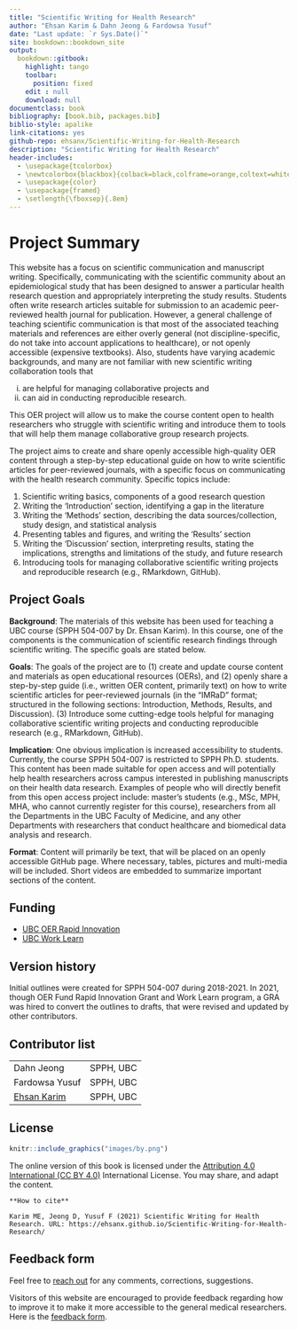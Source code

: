 ```yaml
--- 
title: "Scientific Writing for Health Research"
author: "Ehsan Karim & Dahn Jeong & Fardowsa Yusuf"
date: "Last update: `r Sys.Date()`"
site: bookdown::bookdown_site
output:
  bookdown::gitbook:
    highlight: tango
    toolbar:
      position: fixed
    edit : null
    download: null
documentclass: book
bibliography: [book.bib, packages.bib]
biblio-style: apalike
link-citations: yes
github-repo: ehsanx/Scientific-Writing-for-Health-Research
description: "Scientific Writing for Health Research"
header-includes: 
  - \usepackage{tcolorbox}
  - \newtcolorbox{blackbox}{colback=black,colframe=orange,coltext=white,boxsep=5pt,arc=4pt}
  - \usepackage{color}
  - \usepackage{framed}
  - \setlength{\fboxsep}{.8em}
---
```


\newenvironment{blackbox}{
  \definecolor{shadecolor}{rgb}{0, 0, 0}  % black
  \color{white}
  \begin{shaded}}
 {\end{shaded}}

# Project Summary {-}

This website has a focus on scientific communication and manuscript writing. Specifically, communicating with the scientific community about an epidemiological study that has been designed to answer a particular health research question and appropriately interpreting the study results. Students often write research articles suitable for submission to an academic peer-reviewed health journal for publication. However, a general challenge of teaching scientific communication is that most of the associated teaching materials and references are either overly general (not discipline-specific, do not take into account applications to healthcare), or not openly accessible (expensive textbooks). Also, students have varying academic backgrounds, and many are not familiar with new scientific writing collaboration tools that 

(i) are helpful for managing collaborative projects and
(ii) can aid in conducting reproducible research. 

This OER project will allow us to make the course content open to health researchers who struggle with scientific writing and introduce them to tools that will help them manage collaborative group research projects.
   
The project aims to create and share openly accessible high-quality OER content through a step-by-step educational guide on how to write scientific articles for peer-reviewed journals, with a specific focus on communicating with the health research community. Specific topics include:
   
1. Scientific writing basics, components of a good research question
2. Writing the ‘Introduction’ section, identifying a gap in the literature
3. Writing the ‘Methods’ section, describing the data sources/collection, study design, and statistical analysis
4. Presenting tables and figures, and writing the ‘Results’ section
5. Writing the ‘Discussion’ section, interpreting results, stating the implications, strengths and limitations of the study, and future research
6. Introducing tools for managing collaborative scientific writing projects and reproducible research (e.g., RMarkdown, GitHub).

## Project Goals  {-}
 
**Background**: The materials of this website has been used for teaching a UBC course (SPPH 504-007 by Dr. Ehsan Karim). In this course, one of the components is the communication of scientific research findings through scientific writing. The specific goals are stated below.
   
**Goals**: The goals of the project are to (1) create and update course content and materials as open educational resources (OERs), and (2) openly share a step-by-step guide (i.e., written OER content, primarily text) on how to write scientific articles for peer-reviewed journals (in the “IMRaD” format; structured in the following sections: Introduction, Methods, Results, and Discussion). (3) Introduce some cutting-edge tools helpful for managing collaborative scientific writing projects and conducting reproducible research (e.g., RMarkdown, GitHub).
   
**Implication**: One obvious implication is increased accessibility to students. Currently, the course SPPH 504-007 is restricted to SPPH Ph.D. students. This content has been made suitable for open access and will potentially help health researchers across campus interested in publishing manuscripts on their health data research. Examples of people who will directly benefit from this open access project include: master’s students (e.g., MSc, MPH, MHA, who cannot currently register for this course), researchers from all the Departments in the UBC Faculty of Medicine, and any other Departments with researchers that conduct healthcare and biomedical data analysis and research.
   
**Format**: Content will primarily be text, that will be placed on an openly accessible GitHub page. Where necessary, tables, pictures and multi-media will be included. Short videos are embedded to summarize important sections of the content. 

## Funding {-}

- [UBC OER Rapid Innovation](https://oerfund.open.ubc.ca/oer-rapid-innovation-grants/)
- [UBC Work Learn](https://facultystaff.students.ubc.ca/student-engagement/centre-student-involvement-careers/work-learn)

## Version history {-}

Initial outlines were created for SPPH 504-007 during 2018-2021. In 2021, though OER Fund Rapid Innovation Grant and Work Learn program, a GRA was hired to convert the outlines to drafts, that were revised and updated by other contributors.

## Contributor list {-}

|||
|---|---|
| Dahn Jeong |  SPPH, UBC |
| Fardowsa Yusuf | SPPH, UBC |
| [Ehsan Karim](https://ehsank.com/) |  SPPH, UBC |

## License {-}

```r
knitr::include_graphics("images/by.png")
```

The online version of this book is licensed under the [Attribution 4.0 International (CC BY 4.0)](https://creativecommons.org/licenses/by/4.0/) International License. You may share, and adapt the content.

```block
**How to cite**

Karim ME, Jeong D, Yusuf F (2021) Scientific Writing for Health Research. URL: https://ehsanx.github.io/Scientific-Writing-for-Health-Research/  
```


## Feedback form {-}

Feel free to [reach out](https://ehsank.com/) for any comments, corrections, suggestions.

Visitors of this website are encouraged to provide feedback regarding how to improve it to make it more accessible to the general medical researchers. Here is the [feedback form](https://forms.gle/tzJ3YYP7P4edtgnW9).
